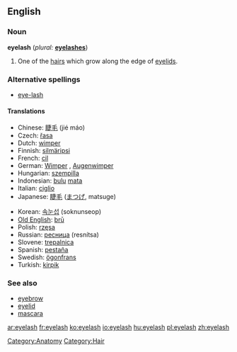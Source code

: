 ==English==

===Noun===
{{wikipedia}}
'''eyelash'''  (''plural:'' '''[[eyelashes]]''')
# One of the [[hair]]s which grow along the edge of [[eyelid]]s.

===Alternative spellings===
* [[eye-lash]]

====Translations====
{{top}}
*Chinese: [[睫毛]] (jié máo)
*Czech: [[řasa]] {{f}}
*Dutch: [[wimper]] {{m}}
*Finnish: [[silmäripsi]]
*French: [[cil]] {{m}}
*German: [[Wimper]] {{f}}, [[Augenwimper]] {{f}}
*Hungarian: [[szempilla]]
*Indonesian: [[bulu]] [[mata]]
*Italian: [[ciglio]] {{m}}
*Japanese: [[睫毛]] ([[まつげ]], matsuge)
{{mid}}
*Korean: [[속눈섭]] (soknunseop)
*[[Old English]]: [[bru|brū]]
*Polish: [[rzęsa]] {{f}}
*Russian: [[ресница]] (resnítsa) {{f}}
*Slovene: [[trepalnica]] {{f}}
*Spanish: [[pestaña]] {{f}}
*Swedish: [[ögonfrans]] {{c}}
*Turkish: [[kirpik]]
{{bottom}}

===See also===
*[[eyebrow]]
*[[eyelid]]
*[[mascara]]

[[Category:Anatomy]]
[[Category:Hair]]

[[ar:eyelash]]
[[fr:eyelash]]
[[ko:eyelash]]
[[io:eyelash]]
[[hu:eyelash]]
[[pl:eyelash]]
[[zh:eyelash]]